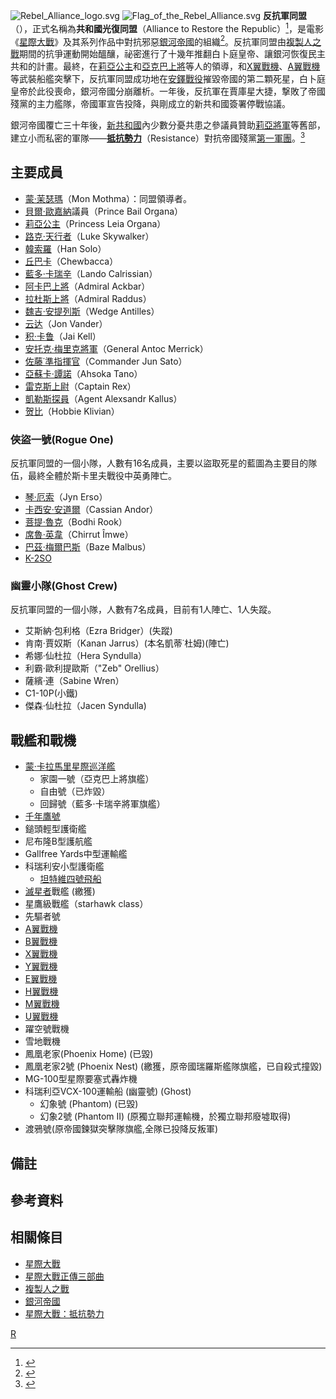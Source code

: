 
{{expand|time=2011-04-09T08:37:38+00:00}}
{{noteTA
|G1 = 星際大戰
}}
[[File:Rebel_Alliance_logo.svg|thumb]]
[[File:Flag_of_the_Rebel_Alliance.svg|thumb]]
'''反抗軍同盟'''{{notetag|中國大陸譯名更迭：反叛军→反抗军→义-{}-军。}}（{{lang-en|''Rebel Alliance''}}），正式名稱為'''共和國光復同盟'''（Alliance to Restore the Republic）<ref>{{Sinaweibo post|3880474877|CESOjsB7K|义-{}-军同盟：共和国光复同盟 |星球大-{}-战|2015-10-13| |zh-cn}}</ref>，是電影《[[星際大戰|星際大戰]]》及其系列作品中對抗邪惡[[銀河帝國_(星際大戰)|銀河帝國]]的組織<ref>{{cite web|publisher=[[Star_Wars_Databank|Star Wars Databank]]|title=Rebel Alliance|url=http://www.starwars.com/databank/rebel-alliance|accessdate=2015-11-08|language=en|archive-date=2017-09-02|archive-url=https://web.archive.org/web/20170902192311/http://www.starwars.com/databank/rebel-alliance|dead-url=no}}</ref>。反抗軍同盟由[[複製人之戰|複製人之戰]]期間的抗爭運動開始醞釀，祕密進行了十幾年推翻白卜庭皇帝、讓銀河恢復民主共和的計畫。最終，在[[莉亞公主|莉亞公主]]和[[亞克巴上將|亞克巴上將]]等人的領導，和[[X翼戰機|X翼戰機]]、[[A翼戰機|A翼戰機]]等武裝船艦突擊下，反抗軍同盟成功地在[[安鐸戰役|安鐸戰役]]摧毀帝國的第二顆死星，白卜庭皇帝於此役喪命，銀河帝國分崩離析。一年後，反抗軍在賈庫星大捷，撃敗了帝國殘黨的主力艦隊，帝國軍宣告投降，與剛成立的新共和國簽署停戰協議。

銀河帝國覆亡三十年後，[[新共和國|新共和國]]內少數分憂共患之參議員贊助[[莉亞公主|莉亞將軍]]等舊部，建立小而私密的軍隊——'''[[抵抗勢力|抵抗勢力]]'''（Resistance）{{notetag|在《原力覺醒》中，中國大陸譯「抵抗组织（預告）、反叛军（上映）」、香港則是「反-{}-抗軍」。雖皆是同義詞，但在中文語境上對外用抵抗、對內用反抗（叛），可參照臺灣教育部網路辭典舉例「抵抗外族侵略」、「反抗暴政」；而[[第一軍團|第一軍團]]來自未知領域入侵應採「抵抗」。}}對抗帝國殘黨[[第一軍團|第一軍團]]。<ref>{{cite web|publisher=[[Star_Wars_Databank|Star Wars Databank]]|title=The Resistance|url=http://www.starwars.com/databank/the-resistance|accessdate=2015-12-21|language=en|archive-date=2015-12-20|archive-url=https://web.archive.org/web/20151220222825/http://www.starwars.com/databank/the-resistance|dead-url=no}}</ref>

==主要成員==
*[[星際大戰角色列表#M|蒙·茉瑟瑪]]（Mon Mothma）：同盟領導者。
*[[貝爾·歐嘉納|貝爾·歐嘉納]]議員（Prince Bail Organa）
*[[莉亞公主|莉亞公主]]（Princess Leia Organa）
*[[路克·天行者|路克·天行者]]（Luke Skywalker）
*[[韓索羅|韓索羅]]（Han Solo）
*[[丘巴卡|丘巴卡]]（Chewbacca）
*[[藍多·卡瑞辛|藍多·卡瑞辛]]（Lando Calrissian）
*[[阿卡巴上將|阿卡巴上將]]（Admiral Ackbar）
*[[星際大戰角色列表#R|拉杜斯上將]]（Admiral Raddus）
*[[魏吉·安提列斯|魏吉·安提列斯]]（Wedge Antilles）
*[[星際大戰角色列表#V|云达]]（Jon Vander）
*[[星際大戰角色列表#K|积·卡鲁]]（Jai Kell）
*[[星際大戰角色列表#M|安托克·梅里克將軍]]（General Antoc Merrick）
*[[星際大戰角色列表#S|佐藤˙準指揮官]]（Commander Jun Sato）
*[[亞蘇卡·譚諾|亞蘇卡·譚諾]]（Ahsoka Tano）
*[[星際大戰角色列表#C|雷克斯上尉]]（Captain Rex）
*[[星際大戰角色列表#K|凱勒斯探員]]（Agent Alexsandr Kallus）
*[[星際大戰角色列表#K|贺比]]（Hobbie Klivian）
===俠盜一號(Rogue One)===
反抗軍同盟的一個小隊，人數有16名成員，主要以盜取死星的藍圖為主要目的隊伍，最終全體於斯卡里夫戰役中英勇陣亡。
*[[琴·厄索|琴·厄索]]（Jyn Erso）
*[[卡西安·安道爾|卡西安·安道爾]]（Cassian Andor）
*[[菩提·魯克|菩提·魯克]]（Bodhi Rook）
*[[席魯·英韋|席魯·英韋]]（Chirrut Îmwe）
*[[巴茲·梅爾巴斯|巴茲·梅爾巴斯]]（Baze Malbus）
*[[K-2SO|K-2SO]]

===幽靈小隊(Ghost Crew)===
反抗軍同盟的一個小隊，人數有7名成員，目前有1人陣亡、1人失蹤。
*艾斯納·包利格（Ezra Bridger）(失蹤)
*肯南·賈奴斯（Kanan Jarrus）(本名凱蒂˙杜姆)(陣亡)
*希娜·仙杜拉（Hera Syndulla）
*利霸·歐利提歐斯（"Zeb" Orellius）
*薩繽·連（Sabine Wren）
*C1-10P(小鐵)
*傑森·仙杜拉（Jacen Syndulla)

==戰艦和戰機==
*[[蒙·卡拉馬里星際巡洋艦|蒙·卡拉馬里星際巡洋艦]]
**家園一號（亞克巴上將旗艦）
**自由號（已炸毀）
**回歸號（藍多·卡瑞辛將軍旗艦）
*[[千年鷹號|千年鷹號]]
*鎚頭輕型護衛艦
*尼布隆B型護航艦
*Gallfree Yards中型運輸艦
*科瑞利安小型護衛艦
**[[坦特維四號飛船|坦特維四號飛船]]
*[[滅星者|滅星者]]戰艦 (繳獲)
*星鷹級戰艦（starhawk class）
*先驅者號
*[[A翼戰機|A翼戰機]]
*[[B翼戰機|B翼戰機]]
*[[X翼戰機|X翼戰機]]
*[[Y翼戰機|Y翼戰機]]
*[[E翼戰機|E翼戰機]]
*[[H翼戰機|H翼戰機]]
*[[M翼戰機|M翼戰機]]
*[[U翼戰機|U翼戰機]]
*躍空號戰機
*雪地戰機
*鳳凰老家(Phoenix Home) (已毀)
*鳳凰老家2號 (Phoenix Nest) (繳獲，原帝國瑞羅斯艦隊旗艦，已自殺式撞毀)
*MG-100型星際要塞式轟炸機
* 科瑞利亞VCX-100運輸船 (幽靈號) (Ghost)
**幻象號 (Phantom) (已毀)
**幻象2號 (Phantom II) (原獨立聯邦運輸機，於獨立聯邦廢墟取得)
*渡鴉號(原帝國鍊獄突擊隊旗艦,全隊已投降反叛軍)

== 備註 ==
<div class="references-small">
{{notefoot}}
</div>
== 參考資料 ==
{{Reflist}}

==相關條目==
{{Portal|星際大戰}}
*[[星際大戰|星際大戰]]
*[[星際大戰#電影|星際大戰正傳三部曲]]
*[[複製人之戰|複製人之戰]]
*[[銀河帝國_(星際大戰)|銀河帝國]]
*[[星球大戰：抵抗組織|星際大戰：抵抗勢力]]

{{星際大戰宇宙}}

[[Category:星際大戰組織|R]]